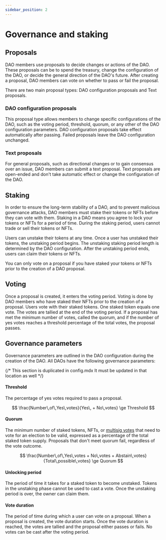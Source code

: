 ```yaml
---
sidebar_position: 2
---
```


# Governance and staking

## Proposals 

DAO members use proposals to decide changes or actions of the DAO. These proposals can be to spend the treasury, change the configuration of the DAO, or decide the general direction of the DAO's future. After creating a proposal, DAO members can vote on whether to pass or fail the proposal. 

There are two main proposal types: DAO configuration proposals and Text proposals. 

### DAO configuration proposals

This proposal type allows members to change specific configurations of the DAO, such as the voting period, threshold, quorum, or any other of the DAO configuration parameters. DAO configuration proposals take effect automatically after passing. Failed proposals leave the DAO configuration unchanged. 

### Text proposals

For general proposals, such as directional changes or to gain consensus over an issue, DAO members can submit a text proposal. Text proposals are open-ended and don't take automatic effect or change the configuration of the DAO. 

## Staking

In order to ensure the long-term stability of a DAO, and to prevent malicious governance attacks, DAO members must stake their tokens or NFTs before they can vote with them. Staking in a DAO means you agree to lock your tokens or NFTs for a period of time. During the staking period, users cannot trade or sell their tokens or NFTs. 

Users can unstake their tokens at any time. Once a user has unstaked their tokens, the unstaking period begins. The unstaking staking period length is determined by the DAO configuration. After the unstaking period ends, users can claim their tokens or NFTs. 

You can only vote on a proposal if you have staked your tokens or NFTs prior to the creation of a DAO proposal. 

## Voting

Once a proposal is created, it enters the voting period. Voting is done by DAO members who have staked their NFTs prior to the creation of a proposal. Users vote with their staked tokens. One staked token equals one vote. The votes are tallied at the end of the voting period. If a proposal has met the minimum number of votes, called the quorum, and if the number of yes votes reaches a threshold percentage of the total votes, the proposal passes. 

## Governance parameters

Governance parameters are outlined in the DAO configuration during the creation of the DAO. All DAOs have the following governance parameters:

{/* This section is duplicated in config.mdx It must be updated in that location as well */}

#### Threshold

The percentage of yes votes required to pass a proposal. 

$$
\frac{Number\,of\,Yes\,votes}{Yes\, + No\,votes} \ge Threshold
$$

#### Quorum 

The minimum number of staked tokens, NFTs, or [multisig votes](./concepts/config.mdx#weight-and-threshold) that need to vote for an election to be valid, expressed as a percentage of the total staked token supply. Proposals that don't meet quorum fail, regardless of the vote outcome. 

$$
\frac{Number\,of\,Yes\,votes + No\,votes + Abstain\,votes}{Total\,possible\,votes} \ge Quorum
$$

#### Unlocking period 

The period of time it takes for a staked token to become unstaked. Tokens in the unstaking phase cannot be used to cast a vote. Once the unstaking period is over, the owner can claim them. 

#### Vote duration

The period of time during which a user can vote on a proposal. When a proposal is created, the vote duration starts. Once the vote duration is reached, the votes are tallied and the proposal either passes or fails. No votes can be cast after the voting period. 

